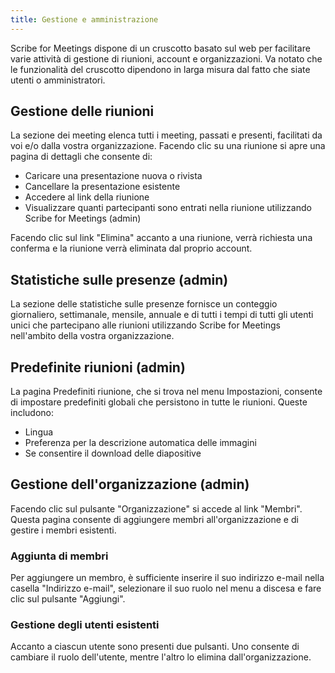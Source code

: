 ```yaml
---
title: Gestione e amministrazione
---
```


Scribe for Meetings dispone di un cruscotto basato sul web per facilitare varie attività di gestione di riunioni, account e organizzazioni.
Va notato che le funzionalità del cruscotto dipendono in larga misura dal fatto che siate utenti o amministratori.

## Gestione delle riunioni

La sezione dei meeting elenca tutti i meeting, passati e presenti, facilitati da voi e/o dalla vostra organizzazione. Facendo clic su una riunione si apre una pagina di dettagli che consente di:
* Caricare una presentazione nuova o rivista
* Cancellare la presentazione esistente
* Accedere al link della riunione
* Visualizzare quanti partecipanti sono entrati nella riunione utilizzando Scribe for Meetings (admin)

Facendo clic sul link "Elimina" accanto a una riunione, verrà richiesta una conferma e la riunione verrà eliminata dal proprio account.

## Statistiche sulle presenze (admin)

La sezione delle statistiche sulle presenze fornisce un conteggio giornaliero, settimanale, mensile, annuale e di tutti i tempi di tutti gli utenti unici che partecipano alle riunioni utilizzando Scribe for Meetings nell'ambito della vostra organizzazione.

## Predefinite riunioni (admin)

La pagina Predefiniti riunione, che si trova nel menu Impostazioni, consente di impostare predefiniti globali che persistono in tutte le riunioni. Queste includono:
* Lingua
* Preferenza per la descrizione automatica delle immagini
* Se consentire il download delle diapositive

## Gestione dell'organizzazione (admin)

Facendo clic sul pulsante "Organizzazione" si accede al link "Membri". Questa pagina consente di aggiungere membri all'organizzazione e di gestire i membri esistenti.

### Aggiunta di membri

Per aggiungere un membro, è sufficiente inserire il suo indirizzo e-mail nella casella "Indirizzo e-mail", selezionare il suo ruolo nel menu a discesa e fare clic sul pulsante "Aggiungi".

### Gestione degli utenti esistenti

Accanto a ciascun utente sono presenti due pulsanti. Uno consente di cambiare il ruolo dell'utente, mentre l'altro lo elimina dall'organizzazione.